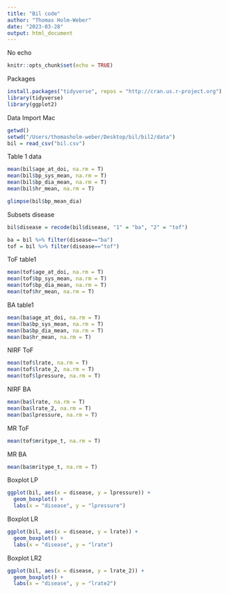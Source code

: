 ```yaml
---
title: "Bil code"
author: "Thomas Holm-Weber"
date: "2023-03-28"
output: html_document
---
```

No echo
```r
knitr::opts_chunk$set(echo = TRUE)
```
Packages
```r
install.packages("tidyverse", repos = "http://cran.us.r-project.org")
library(tidyverse)
library(ggplot2)
```


Data Import Mac
```r
getwd()
setwd("/Users/thomasholm-weber/Desktop/bil/bil2/data")
bil = read_csv("bil.csv")
```


Table 1 data
```r
mean(bil$age_at_doi, na.rm = T)
mean(bil$bp_sys_mean, na.rm = T)
mean(bil$bp_dia_mean, na.rm = T)
mean(bil$hr_mean, na.rm = T)

glimpse(bil$bp_mean_dia)
```

Subsets disease
```r
bil$disease = recode(bil$disease, "1" = "ba", "2" = "tof")

ba = bil %>% filter(disease=="ba")
tof = bil %>% filter(disease=="tof")
```

ToF table1
```r
mean(tof$age_at_doi, na.rm = T)
mean(tof$bp_sys_mean, na.rm = T)
mean(tof$bp_dia_mean, na.rm = T)
mean(tof$hr_mean, na.rm = T)
```


BA table1
```r
mean(ba$age_at_doi, na.rm = T)
mean(ba$bp_sys_mean, na.rm = T)
mean(ba$bp_dia_mean, na.rm = T)
mean(ba$hr_mean, na.rm = T)
```



NIRF ToF
```r
mean(tof$lrate, na.rm = T)
mean(tof$lrate_2, na.rm = T)
mean(tof$lpressure, na.rm = T)
```

NIRF BA
```r
mean(ba$lrate, na.rm = T)
mean(ba$lrate_2, na.rm = T)
mean(ba$lpressure, na.rm = T)
```

MR ToF
```r
mean(tof$mritype_t, na.rm = T)
```

MR BA
```r
mean(ba$mritype_t, na.rm = T)
```
Boxplot LP
```r
ggplot(bil, aes(x = disease, y = lpressure)) +
  geom_boxplot() +
  labs(x = "disease", y = "lpressure")

```


Boxplot LR
```r
ggplot(bil, aes(x = disease, y = lrate)) +
  geom_boxplot() +
  labs(x = "disease", y = "lrate")

```


Boxplot LR2
```r
ggplot(bil, aes(x = disease, y = lrate_2)) +
  geom_boxplot() +
  labs(x = "disease", y = "lrate2")

```
